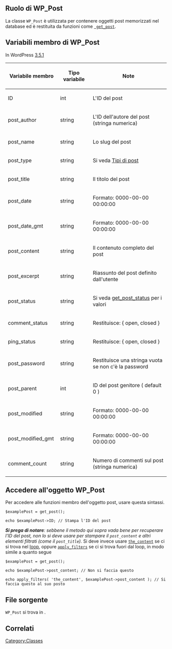 {{Languages|
{{en|Class Reference/WP_Post}}
{{it|Riferimento classi/WP_Post}}
}}

== Ruolo di WP_Post ==
La classe <tt>WP_Post</tt> è utilizzata per contenere oggetti post memorizzati nel database ed è restituita da funzioni come <tt>[[it:Riferimento_funzioni/get post | get_post]]</tt>.

== Variabili membro di WP_Post ==
In WordPress [[Version 3.5.1|3.5.1]]

{|
|-
! width="150px" | Variabile membro
! width="100px" | Tipo variabile
! width="300px" | Note
|-
| ID
| int
| L'ID del post
|-
| post_author
| string
| L'ID dell'autore del post (stringa numerica)
|-
| post_name
| string
| Lo slug del post
|-
| post_type
| string
| Si veda [[it:Tipi_di_post|Tipi di post]]
|-
| post_title
| string
| Il titolo del post
|-
| post_date
| string
| Formato: 0000-00-00 00:00:00
|-
| post_date_gmt
| string
| Formato: 0000-00-00 00:00:00
|-
| post_content
| string
| Il contenuto completo del post
|-
| post_excerpt
| string
| Riassunto del post definito dall'utente
|-
| post_status
| string
| Si veda [[it:Riferimento_funzioni/get_post_status|get_post_status]] per i valori
|-
| comment_status
| string
| Restituisce: { open, closed }
|-
| ping_status
| string
| Restituisce: { open, closed }
|-
| post_password
| string
| Restituisce una stringa vuota se non c'è la password
|-
| post_parent
| int
| ID del post genitore ( default 0 )
|-
| post_modified
| string
| Formato: 0000-00-00 00:00:00
|-
| post_modified_gmt
| string
| Formato: 0000-00-00 00:00:00
|-
| comment_count
| string
| Numero di commenti sul post (stringa numerica)
|}

== Accedere all'oggetto WP_Post ==
Per accedere alle funzioni membro dell'oggetto post, usare questa sintassi.

<pre>
$examplePost = get_post();

echo $examplePost->ID; // Stampa l'ID del post
</pre>

<i><b>Si prega di notare</b>: sebbene il metodo qui sopra vada bene per recuperare l'ID del post, non lo si deve usare per stampare il <tt>post_content</tt> e altri elementi filtrati (come il <tt>post_title</tt>).</i>
Si deve invece usare <tt>[[Function_Reference/the_content|the_content]]</tt> se ci si trova nel [[it:Il_Loop|loop]], oppure <tt>[[it:Riferimento_funzioni/apply_filters|apply_filters]]</tt> se ci si trova fuori dal loop, in modo simile a quanto segue

<pre>
$examplePost = get_post();

echo $examplePost->post_content; // Non si faccia questo

echo apply_filters( 'the_content', $examplePost->post_content ); // Si faccia questo al suo posto
</pre>

== File sorgente ==
<tt>WP_Post</tt> si trova in {{Trac|wp-includes/post.php}}.

== Correlati ==

{{it:Class Footer}}

[[Category:Classes]]